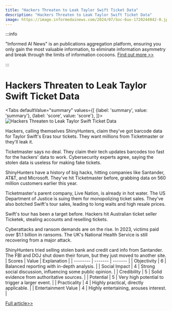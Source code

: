 ```yaml
---
title: "Hackers Threaten to Leak Taylor Swift Ticket Data"
description: "Hackers Threaten to Leak Taylor Swift Ticket Data"
image: https://image.informedainews.com/2024/07/Soc-6ux-1720244942-0.jpg
---
```



:::info

"Informed AI News" is an publications aggregation platform, ensuring you only gain the most valuable information, to eliminate information asymmetry and break through the limits of information cocoons.  [Find out more >>](/)

:::

# Hackers Threaten to Leak Taylor Swift Ticket Data


<Tabs
	defaultValue="summary"
	values={[
	{label: 'summary', value: 'summary'},
	{label: 'score', value: 'score'},
]}>
<TabItem value="summary">
<img
  src="https://image.informedainews.com/2024/07/Soc-6ux-1720244942-0.jpg"
  alt="Hackers Threaten to Leak Taylor Swift Ticket Data"
/>



Hackers, calling themselves ShinyHunters, claim they've got barcode data for Taylor Swift's Eras tour tickets. They want millions from Ticketmaster or they'll leak it.

Ticketmaster says no deal. They claim their tech updates barcodes too fast for the hackers' data to work. Cybersecurity experts agree, saying the stolen data is useless for making fake tickets.

ShinyHunters have a history of big hacks, hitting companies like Santander, AT&T, and Microsoft. They've hit Ticketmaster before, grabbing data on 560 million customers earlier this year.

Ticketmaster's parent company, Live Nation, is already in hot water. The US Department of Justice is suing them for monopolizing ticket sales. They've also botched Swift's tour sales, leading to long waits and high resale prices.

Swift's tour has been a target before. Hackers hit Australian ticket seller Ticketek, stealing accounts and reselling tickets.

Cyberattacks and ransom demands are on the rise. In 2023, victims paid over $1.1 billion in ransoms. The UK's National Health Service is still recovering from a major attack.

ShinyHunters tried selling stolen bank and credit card info from Santander. The FBI and DOJ shut down their forum, but they just moved to another site.
</TabItem>
<TabItem value="score">
	| Scores     | Value   | Explanation |
	| -------- | ------- | ------- |
	| Objectivity  | 6    | Balanced reporting with in-depth analysis.    |
	| Social Impact | 4     | Strong social discussion, influencing some public opinion.    |
	| Credibility    | 5    | Solid evidence from authoritative sources.    |
	| Potential    | 5    | Very high potential to trigger a larger event.    |
	| Practicality    | 4    | Highly practical, directly applicable.    |
	| Entertainment Value    | 4    | Highly entertaining, arouses interest.    |
</TabItem>
</Tabs>

[Full article>>](https://www.theguardian.com/us-news/article/2024/jul/05/taylor-swift-eras-tour-ticketmaster-hack-ransom)
